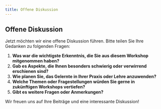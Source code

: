 ```yaml
---
title: Offene Diskussion
---
```


## Offene Diskussion

Jetzt möchten wir eine offene Diskussion führen. Bitte teilen Sie Ihre Gedanken zu folgenden Fragen:

1. **Was war die wichtigste Erkenntnis, die Sie aus diesem Workshop mitgenommen haben?**
2. **Gab es Aspekte, die Ihnen besonders schwierig oder verwirrend erschienen sind?**
3. **Wie planen Sie, das Gelernte in Ihrer Praxis oder Lehre anzuwenden?**
4. **Welche Themen oder Fragestellungen würden Sie gerne in zukünftigen Workshops vertiefen?**
5. **Gibt es weitere Fragen oder Anmerkungen?**

Wir freuen uns auf Ihre Beiträge und eine interessante Diskussion!

